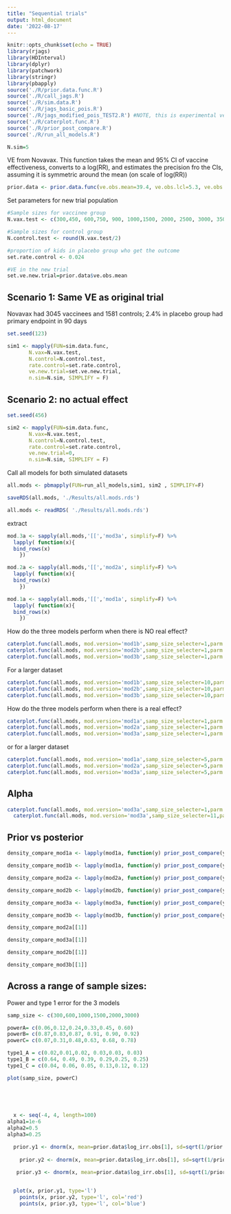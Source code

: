 ```yaml
---
title: "Sequential trials"
output: html_document
date: '2022-08-17'
---
```


```r
knitr::opts_chunk$set(echo = TRUE)
library(rjags)
library(HDInterval)
library(dplyr)
library(patchwork)
library(stringr)
library(pbapply)
source('./R/prior.data.func.R')
source('./R/call_jags.R')
source('./R/sim.data.R')
source('./R/jags_basic_pois.R')
source('./R/jags_modified_pois_TEST2.R') #NOTE, this is experimental version
source('./R/caterplot.func.R')
source('./R/prior_post_compare.R')
source('./R/run_all_models.R')

N.sim=5

```


VE from Novavax. This function takes the mean and 95% CI of vaccine effectiveness, converts to a log(RR), and estimates the precision fro the CIs, assuming it is symmetric around the mean (on scale of log(RR))
```r
prior.data <- prior.data.func(ve.obs.mean=39.4, ve.obs.lcl=5.3, ve.obs.ucl=61.2)
```

Set parameters for new trial population

```r

#Sample sizes for vaccinee group
N.vax.test <- c(300,450, 600,750, 900, 1000,1500, 2000, 2500, 3000, 3500)

#Sample sizes for control group
N.control.test <- round(N.vax.test/2)

#proportion of kids in placebo group who get the outcome
set.rate.control <- 0.024 

#VE in the new trial
set.ve.new.trial=prior.data$ve.obs.mean
```

## Scenario 1: Same VE as original trial
Novavax had 3045 vaccinees and 1581 controls; 2.4% in placebo group had primary endpoint in 90 days
```r
set.seed(123)

sim1 <- mapply(FUN=sim.data.func, 
       N.vax=N.vax.test, 
       N.control=N.control.test,  
       rate.control=set.rate.control, 
       ve.new.trial=set.ve.new.trial,
       n.sim=N.sim, SIMPLIFY = F)
```

## Scenario 2: no actual effect
```r
set.seed(456)

sim2 <- mapply(FUN=sim.data.func, 
       N.vax=N.vax.test, 
       N.control=N.control.test,  
       rate.control=set.rate.control, 
       ve.new.trial=0,
       n.sim=N.sim, SIMPLIFY = F)
```

Call all models for both simulated datasets
```r
all.mods <- pbmapply(FUN=run_all_models,sim1, sim2 , SIMPLIFY=F)

saveRDS(all.mods, './Results/all.mods.rds')
```

```r
all.mods <- readRDS( './Results/all.mods.rds')

```

extract 
```r
mod.3a <- sapply(all.mods,'[[','mod3a', simplify=F) %>%
  lapply( function(x){ 
  bind_rows(x)
    })

mod.2a <- sapply(all.mods,'[[','mod2a', simplify=F) %>%
  lapply( function(x){ 
  bind_rows(x)
    })

mod.1a <- sapply(all.mods,'[[','mod1a', simplify=F) %>%
  lapply( function(x){ 
  bind_rows(x)
    })


```

How do the three models perform when there is NO real effect?
```r
caterplot.func(all.mods, mod.version='mod1b',samp_size_selecter=1,parm.select='beta1') +
caterplot.func(all.mods, mod.version='mod2b',samp_size_selecter=1,parm.select='beta1')+
caterplot.func(all.mods, mod.version='mod3b',samp_size_selecter=1,parm.select='beta1')

```
For a larger dataset
```r
caterplot.func(all.mods, mod.version='mod1b',samp_size_selecter=10,parm.select='beta1') +
caterplot.func(all.mods, mod.version='mod2b',samp_size_selecter=10,parm.select='beta1')+
caterplot.func(all.mods, mod.version='mod3b',samp_size_selecter=10,parm.select='beta1')

```

How do the three models perform when there is a real effect?
```r
caterplot.func(all.mods, mod.version='mod1a',samp_size_selecter=1,parm.select='beta1') +
caterplot.func(all.mods, mod.version='mod2a',samp_size_selecter=1,parm.select='beta1')+
caterplot.func(all.mods, mod.version='mod3a',samp_size_selecter=1,parm.select='beta1')
```
or for a larger dataset
```r
caterplot.func(all.mods, mod.version='mod1a',samp_size_selecter=5,parm.select='beta1') +
caterplot.func(all.mods, mod.version='mod2a',samp_size_selecter=5,parm.select='beta1')+
caterplot.func(all.mods, mod.version='mod3a',samp_size_selecter=5,parm.select='beta1')
```

## Alpha 
```r
caterplot.func(all.mods, mod.version='mod3a',samp_size_selecter=1,parm.select='alpha[1]') +
  caterplot.func(all.mods, mod.version='mod3a',samp_size_selecter=11,parm.select='alpha[1]') 
```

## Prior vs posterior
```r
density_compare_mod1a <- lapply(mod1a, function(y) prior_post_compare(y))

density_compare_mod1b <- lapply(mod1a, function(y) prior_post_compare(y))

density_compare_mod2a <- lapply(mod2a, function(y) prior_post_compare(y))

density_compare_mod2b <- lapply(mod2b, function(y) prior_post_compare(y))

density_compare_mod3a <- lapply(mod3a, function(y) prior_post_compare(y))

density_compare_mod3b <- lapply(mod3b, function(y) prior_post_compare(y))

density_compare_mod2a[[1]]

density_compare_mod3a[[1]]

density_compare_mod2b[[1]]

density_compare_mod3b[[1]]

```

## Across a range of sample sizes:
Power and type 1 error for the 3 models
```r
samp_size <- c(300,600,1000,1500,2000,3000)

powerA= c(0.06,0.12,0.24,0.33,0.45, 0.60)
powerB= c(0.87,0.83,0.87, 0.91, 0.90, 0.92)
powerC= c(0.07,0.31,0.48,0.63, 0.68, 0.78)

type1_A = c(0.02,0.01,0.02, 0.03,0.03, 0.03)
type1_B = c(0.64, 0.49, 0.39, 0.29,0.25, 0.25)
type1_C = c(0.04, 0.06, 0.05, 0.13,0.12, 0.12)

plot(samp_size, powerC)


  
  
```

```r
  x <- seq(-4, 4, length=100)
alpha1=1e-6
alpha2=0.5
alpha3=0.25

  prior.y1 <- dnorm(x, mean=prior.data$log_irr.obs[1], sd=sqrt(1/prior.data$prec.log.irr.obs*alpha1))
  
    prior.y2 <- dnorm(x, mean=prior.data$log_irr.obs[1], sd=sqrt(1/prior.data$prec.log.irr.obs*alpha2))

   prior.y3 <- dnorm(x, mean=prior.data$log_irr.obs[1], sd=sqrt(1/prior.data$prec.log.irr.obs*alpha3))

  
  plot(x, prior.y1, type='l')
    points(x, prior.y2, type='l', col='red')
    points(x, prior.y3, type='l', col='blue')

```




